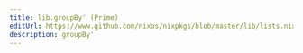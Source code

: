 ```yaml
---
title: lib.groupBy' (Prime)
editUrl: https://www.github.com/nixos/nixpkgs/blob/master/lib/lists.nix#L412C14
description: groupBy'
---
```




<LinkCard
    title="Contribute Now!"
    description="API Documentation is done in our source code"
    href="https://www.github.com/nixos/nixpkgs/blob/master/lib/lists.nix#L412C14"
/>

